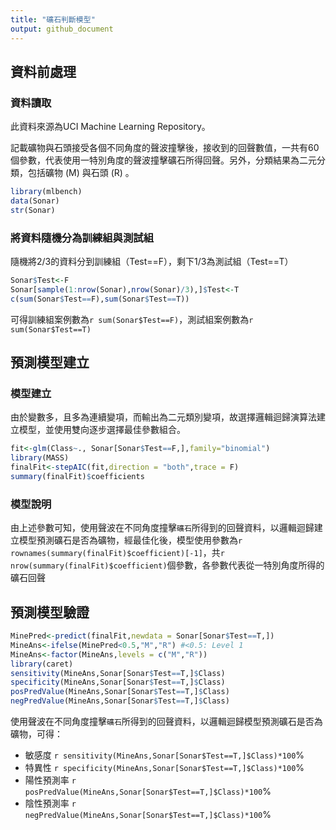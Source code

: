 ```yaml
---
title: "礦石判斷模型"
output: github_document
---
```


## 資料前處理

### 資料讀取
此資料來源為UCI Machine Learning Repository。

記載礦物與石頭接受各個不同角度的聲波撞擊後，接收到的回聲數值，一共有60個參數，代表使用一特別角度的聲波撞擊礦石所得回聲。另外，分類結果為二元分類，包括礦物 (M) 與石頭 (R) 。

```r
library(mlbench)
data(Sonar) 
str(Sonar) 
```

### 將資料隨機分為訓練組與測試組

隨機將2/3的資料分到訓練組（Test==F），剩下1/3為測試組（Test==T）

```r
Sonar$Test<-F 
Sonar[sample(1:nrow(Sonar),nrow(Sonar)/3),]$Test<-T 
c(sum(Sonar$Test==F),sum(Sonar$Test==T)) 
```

可得訓練組案例數為`r sum(Sonar$Test==F)`，測試組案例數為`r sum(Sonar$Test==T)`

## 預測模型建立

### 模型建立
   
由於變數多，且多為連續變項，而輸出為二元類別變項，故選擇邏輯迴歸演算法建立模型，並使用雙向逐步選擇最佳參數組合。

```r
fit<-glm(Class~., Sonar[Sonar$Test==F,],family="binomial")
library(MASS)
finalFit<-stepAIC(fit,direction = "both",trace = F)
summary(finalFit)$coefficients
```

### 模型說明

由上述參數可知，使用聲波在不同角度撞擊`礦石`所得到的回聲資料，以邏輯迴歸建立模型預測礦石是否為礦物，經最佳化後，模型使用參數為`r rownames(summary(finalFit)$coefficient)[-1]`，共`r nrow(summary(finalFit)$coefficient)`個參數，各參數代表從一特別角度所得的礦石回聲
 
## 預測模型驗證

```r
MinePred<-predict(finalFit,newdata = Sonar[Sonar$Test==T,])
MineAns<-ifelse(MinePred<0.5,"M","R") #<0.5: Level 1
MineAns<-factor(MineAns,levels = c("M","R"))
library(caret)
sensitivity(MineAns,Sonar[Sonar$Test==T,]$Class)
specificity(MineAns,Sonar[Sonar$Test==T,]$Class)
posPredValue(MineAns,Sonar[Sonar$Test==T,]$Class)
negPredValue(MineAns,Sonar[Sonar$Test==T,]$Class)
```

使用聲波在不同角度撞擊`礦石`所得到的回聲資料，以邏輯迴歸模型預測礦石是否為礦物，可得：

- 敏感度 `r sensitivity(MineAns,Sonar[Sonar$Test==T,]$Class)*100`%
- 特異性 `r specificity(MineAns,Sonar[Sonar$Test==T,]$Class)*100`%
- 陽性預測率 `r posPredValue(MineAns,Sonar[Sonar$Test==T,]$Class)*100`%
- 陰性預測率 `r negPredValue(MineAns,Sonar[Sonar$Test==T,]$Class)*100`%

